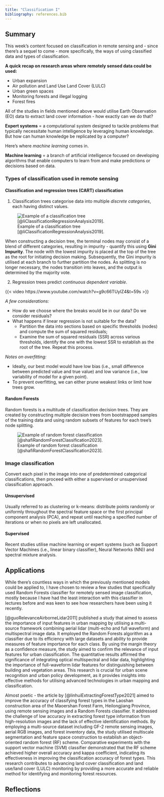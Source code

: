 ```yaml
---
title: "Classification I"
bibliography: references.bib
---
```


## Summary

This week's content focused on classification in remote sensing and - since there's a sequel to come - more specifically, the ways of using classified data and types of classification.

**A quick recap on research areas where remotely sensed data could be used:**

-   Urban expansion
-   Air pollution and Land Use Land Cover (LULC)
-   Urban green spaces
-   Monitoring forests and illegal logging
-   Forest fires

All of the studies in fields mentioned above would utilise Earth Observation (EO) data to extract land cover information - how exactly can we do that?

**Expert systems** = a computational system designed to tackle problems that typically necessitate human intelligence by leveraging human knowledge. But how can human knowledge be replicated by a computer?

Here's where *machine learning* comes in.

**Machine learning** = a branch of artificial intelligence focused on developing algorithms that enable computers to learn from and make predictions or decisions based on data.

### Types of classification used in remote sensing

#### Classification and regression trees (CART) classification

1.  Classification trees categorise data into multiple *discrete categories*, each having distinct values.

![Example of a classification tree [@liClassificationRegressionAnalysis2019].](classification-tree.png)

When constructing a decision tree, the terminal nodes may consist of a blend of different categories, resulting in impurity - quantify this using **Gini Impurity**. The node with the lowest impurity is placed at the top of the tree as the root for initiating decision making. Subsequently, the Gini impurity is utilised at each branch to further partition the nodes. As splitting is no longer necessary, the nodes transition into leaves, and the output is determined by the majority vote.

2.  Regression trees predict *continuous dependent variable*.

{{< video https://www.youtube.com/watch?v=g9c66TUylZ4&t=59s >}}

*A few considerations:*

- How do we choose where the breaks would be in our data? Do we consider residuals?
- What happens if linear regression is not suitable for the data?
  - Partition the data into sections based on specific thresholds (nodes) and compute the sum of squared residuals;
  - Examine the sum of squared residuals (SSR) across various thresholds, identify the one with the lowest SSR to establish as the root of the tree. Repeat this process.

*Notes on overfitting:*

- Ideally, our best model would have low bias (i.e., small difference between predicted value and true value) and low variance (i.e., low variability of model for a given point).
- To prevent overfitting, we can either prune weakest links or limit how trees grow.

#### Random Forests

Random forests is a multitude of classification decision trees. They are created by constructing multiple decision trees from bootstrapped samples of the training data and using random subsets of features for each tree's node splitting.

![Example of random forest classification [@shafiRandomForestClassification2023].](random-forests.png)

### Image classification

Convert each pixel in the image into one of predetermined categorical classifications, then proceed with either a supervised or unsupervised classification approach.

#### Unsupervised

Usually referred to as clustering or k-means: distribute points randomly or uniformly throughout the spectral feature space or the first principal component analysis (PCA), and repeat until reaching a specified number of iterations or when no pixels are left unallocated.

#### Supervised

Recent studies utilise machine learning or expert systems (such as Support Vector Machines (i.e., linear binary classifier), Neural Networks (NN)) and spectral mixture analysis.

## Applications

While there's countless ways in which the previously mentioned models could be applied to, I have chosen to review a few studies that specifically used Random Forests classifier for remotely sensed image classification, mostly because I have had the least interaction with this classifier in lectures before and was keen to see how researchers have been using it recently.

[@guoRelevanceAirborneLidar2011] published a study that aimed to assess the importance of input features in urban mapping by utilising a multi-source framework combining aerial lidar (multi-echo and full waveform) and multispectral image data. It employed the Random Forests algorithm as a classifier due to its efficiency with large datasets and ability to provide measures of feature importance for each class. By using the margin theory as a confidence measure, the study aimed to confirm the relevance of input features for urban classification. The quantitative results affirmed the significance of integrating optical multispectral and lidar data, highlighting the importance of full-waveform lidar features for distinguishing between building and vegetation areas. This research is crucial for urban scene recognition and urban policy development, as it provides insights into effective methods for utilising advanced technologies in urban mapping and classification.

Almost poetic - the article by [@linhuiExtractingForestType2021] aimed to improve the accuracy of classifying forest types in the Laoshan construction area of the Maoershan Forest Farm, Heilongjiang Province, using remote sensing images and a Random Forests classifier. It addressed the challenge of low accuracy in extracting forest type information from high-resolution images and the lack of effective identification methods. By employing a multi-source dataset including GF-2 remote sensing images, aerial RGB images, and forest inventory data, the study utilised multiscale segmentation and feature space construction to establish an object-oriented random forest (RF) scheme. Comparative experiments with the support vector machine (SVM) classifier demonstrated that the RF scheme achieved higher overall accuracy and kappa coefficient, indicating its effectiveness in improving the classification accuracy of forest types. This research contributes to advancing land cover classification and land use/land cover (LULC) monitoring by providing a more accurate and reliable method for identifying and monitoring forest resources.

## Reflections
